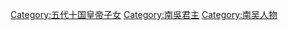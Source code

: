 [[Category:五代十国皇帝子女|Category:五代十国皇帝子女]]
[[Category:南吳君主|Category:南吳君主]]
[[Category:南吴人物|Category:南吴人物]]